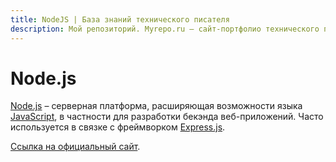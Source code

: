 ```yaml
---
title: NodeJS | База знаний технического писателя
description: Мой репозиторий. Myrepo.ru – сайт-портфолио технического писателя
---
```


# Node.js

[Node.js]('https://ru.wikipedia.org/wiki/Node.js') – серверная платформа, расширяющая возможности языка [JavaScript](./javascript.mdx), в частности для разработки бекэнда веб-приложений. Часто используется в связке с фреймворком [Express.js](./expressjs.mdx). 

[Ссылка на официальный сайт](https://nodejs.org/en).